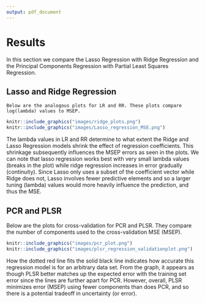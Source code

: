 ```yaml
---
output: pdf_document
---
```


# Results

In this section we compare the Lasso Regression with Ridge Regression and the Principal Components Regression with Partial Least Squares Regression.
  
## Lasso and Ridge Regression
    Below are the analogous plots for LR and RR. These plots compare log(lambda) values to MSEP.

```r
knitr::include_graphics("images/ridge_plots.png")
knitr::include_graphics("images/Lasso_regression_MSE.png")
``` 

The lambda values in LR and RR determine to what extent the Ridge and Lasso Regression models shrink the effect of regression coefficients. This shrinkage subsequently influences the MSEP errors as seen in the plots. We can note that lasso regression works best with very small lambda values (breaks in the plot) while ridge regression increases in error gradually (continuity). Since Lasso only uses a subset of the coefficient vector while Ridge does not, Lasso involves fewer predictive elements and so a larger tuning (lambda) values would more heavily influence the prediction, and thus the MSE.   
    
## PCR and PLSR

Below are the plots for cross-validation for PCR and PLSR. They compare the number of components used to the cross-validation MSE (MSEP). 
    
```r
knitr::include_graphics("images/pcr_plot.png")
knitr::include_graphics("images/plsr_regression_validationplot.png")
``` 

How the dotted red line fits the solid black line indicates how accurate this regression model is for an arbitrary data set. From the graph, it appears as though PLSR better matches up the expected error with the training set error since the lines are further apart for PCR. However, overall, PLSR minimizes error (MSEP) using fewer components than does PCR, and so there is a potential tradeoff in uncertainty (or error).
    
